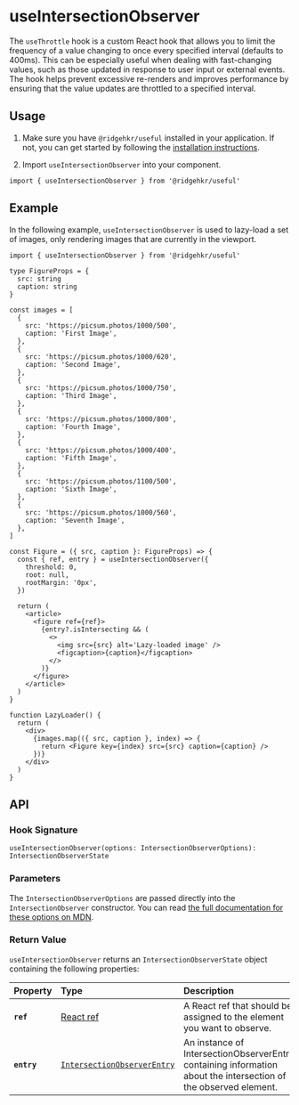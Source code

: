 
# useIntersectionObserver

The `useThrottle` hook is a custom React hook that allows you to limit the frequency of a value changing to once every specified interval (defaults to 400ms). This can be especially useful when dealing with fast-changing values, such as those updated in response to user input or external events. The hook helps prevent excessive re-renders and improves performance by ensuring that the value updates are throttled to a specified interval.

## Usage

1. Make sure you have `@ridgehkr/useful` installed in your application. If not, you can get started by following the [installation instructions](/#getting-started).

2. Import `useIntersectionObserver` into your component.

```tsx
import { useIntersectionObserver } from '@ridgehkr/useful'
```

## Example

In the following example, `useIntersectionObserver` is used to lazy-load a set of images, only rendering images that are currently in the viewport.

```tsx /useIntersectionObserver/ filename="LazyLoader.tsx"
import { useIntersectionObserver } from '@ridgehkr/useful'

type FigureProps = {
  src: string
  caption: string
}

const images = [
  {
    src: 'https://picsum.photos/1000/500',
    caption: 'First Image',
  },
  {
    src: 'https://picsum.photos/1000/620',
    caption: 'Second Image',
  },
  {
    src: 'https://picsum.photos/1000/750',
    caption: 'Third Image',
  },
  {
    src: 'https://picsum.photos/1000/800',
    caption: 'Fourth Image',
  },
  {
    src: 'https://picsum.photos/1000/400',
    caption: 'Fifth Image',
  },
  {
    src: 'https://picsum.photos/1100/500',
    caption: 'Sixth Image',
  },
  {
    src: 'https://picsum.photos/1000/560',
    caption: 'Seventh Image',
  },
]

const Figure = ({ src, caption }: FigureProps) => {
  const { ref, entry } = useIntersectionObserver({
    threshold: 0,
    root: null,
    rootMargin: '0px',
  })

  return (
    <article>
      <figure ref={ref}>
        {entry?.isIntersecting && (
          <>
            <img src={src} alt='Lazy-loaded image' />
            <figcaption>{caption}</figcaption>
          </>
        )}
      </figure>
    </article>
  )
}

function LazyLoader() {
  return (
    <div>
      {images.map(({ src, caption }, index) => {
        return <Figure key={index} src={src} caption={caption} />
      })}
    </div>
  )
}
```

## API

### Hook Signature

```tsx
useIntersectionObserver(options: IntersectionObserverOptions): IntersectionObserverState
```

### Parameters

The `IntersectionObserverOptions` are passed directly into the `IntersectionObserver` constructor. You can read [the full documentation for these options on MDN](https://developer.mozilla.org/en-US/docs/Web/API/Intersection_Observer_API#creating_an_intersection_observer).

### Return Value

`useIntersectionObserver` returns an `IntersectionObserverState` object containing the following properties:

| Property    | Type                                                                                                      | Description                                                                                                     |
| :---------- | :-------------------------------------------------------------------------------------------------------- | :-------------------------------------------------------------------------------------------------------------- |
| **`ref`**   | [React ref](https://react.dev/reference/react/useRef)                                                     | A React ref that should be assigned to the element you want to observe.                                         |
| **`entry`** | [`IntersectionObserverEntry`](https://developer.mozilla.org/en-US/docs/Web/API/IntersectionObserverEntry) | An instance of IntersectionObserverEntry containing information about the intersection of the observed element. |
